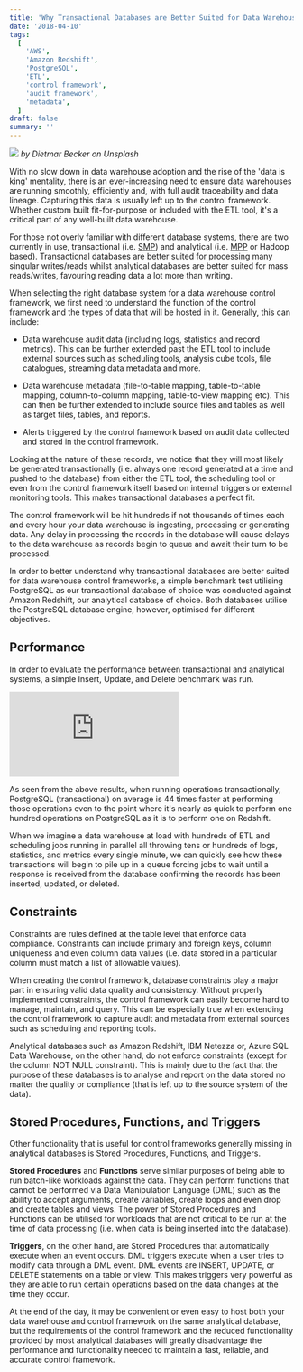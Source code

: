```yaml
---
title: 'Why Transactional Databases are Better Suited for Data Warehouse Control Frameworks'
date: '2018-04-10'
tags:
  [
    'AWS',
    'Amazon Redshift',
    'PostgreSQL',
    'ETL',
    'control framework',
    'audit framework',
    'metadata',
  ]
draft: false
summary: ''
---
```


![](https://miro.medium.com/max/1400/0*rRB5y8Z-Ej_Jri2t.)
_by Dietmar Becker on Unsplash_

With no slow down in data warehouse adoption and the rise of the 'data is king' mentality, there is an ever-increasing need to ensure data warehouses are running smoothly, efficiently and, with full audit traceability and data lineage. Capturing this data is usually left up to the control framework. Whether custom built fit-for-purpose or included with the ETL tool, it's a critical part of any well-built data warehouse.

For those not overly familiar with different database systems, there are two currently in use, transactional (i.e. [SMP](https://en.wikipedia.org/wiki/Symmetric_multiprocessing)) and analytical (i.e. [MPP](https://en.wikipedia.org/wiki/Massively_parallel) or Hadoop based). Transactional databases are better suited for processing many singular writes/reads whilst analytical databases are better suited for mass reads/writes, favouring reading data a lot more than writing.

When selecting the right database system for a data warehouse control framework, we first need to understand the function of the control framework and the types of data that will be hosted in it. Generally, this can include:

- Data warehouse audit data (including logs, statistics and record metrics). This can be further extended past the ETL tool to include external sources such as scheduling tools, analysis cube tools, file catalogues, streaming data metadata and more.

- Data warehouse metadata (file-to-table mapping, table-to-table mapping, column-to-column mapping, table-to-view mapping etc). This can then be further extended to include source files and tables as well as target files, tables, and reports.

- Alerts triggered by the control framework based on audit data collected and stored in the control framework.

Looking at the nature of these records, we notice that they will most likely be generated transactionally (i.e. always one record generated at a time and pushed to the database) from either the ETL tool, the scheduling tool or even from the control framework itself based on internal triggers or external monitoring tools. This makes transactional databases a perfect fit.

The control framework will be hit hundreds if not thousands of times each and every hour your data warehouse is ingesting, processing or generating data. Any delay in processing the records in the database will cause delays to the data warehouse as records begin to queue and await their turn to be processed.

In order to better understand why transactional databases are better suited for data warehouse control frameworks, a simple benchmark test utilising PostgreSQL as our transactional database of choice was conducted against Amazon Redshift, our analytical database of choice. Both databases utilise the PostgreSQL database engine, however, optimised for different objectives.

## Performance

In order to evaluate the performance between transactional and analytical systems, a simple Insert, Update, and Delete benchmark was run.

<iframe src="https://medium.com/media/d7617bca129bc3f667c7140d22755fe9" frameborder="0"></iframe>

As seen from the above results, when running operations transactionally, PostgreSQL (transactional) on average is 44 times faster at performing those operations even to the point where it's nearly as quick to perform one hundred operations on PostgreSQL as it is to perform one on Redshift.

When we imagine a data warehouse at load with hundreds of ETL and scheduling jobs running in parallel all throwing tens or hundreds of logs, statistics, and metrics every single minute, we can quickly see how these transactions will begin to pile up in a queue forcing jobs to wait until a response is received from the database confirming the records has been inserted, updated, or deleted.

## Constraints

Constraints are rules defined at the table level that enforce data compliance. Constraints can include primary and foreign keys, column uniqueness and even column data values (i.e. data stored in a particular column must match a list of allowable values).

When creating the control framework, database constraints play a major part in ensuring valid data quality and consistency. Without properly implemented constraints, the control framework can easily become hard to manage, maintain, and query. This can be especially true when extending the control framework to capture audit and metadata from external sources such as scheduling and reporting tools.

Analytical databases such as Amazon Redshift, IBM Netezza or, Azure SQL Data Warehouse, on the other hand, do not enforce constraints (except for the column NOT NULL constraint). This is mainly due to the fact that the purpose of these databases is to analyse and report on the data stored no matter the quality or compliance (that is left up to the source system of the data).

## Stored Procedures, Functions, and Triggers

Other functionality that is useful for control frameworks generally missing in analytical databases is Stored Procedures, Functions, and Triggers.

**Stored Procedures** and **Functions** serve similar purposes of being able to run batch-like workloads against the data. They can perform functions that cannot be performed via Data Manipulation Language (DML) such as the ability to accept arguments, create variables, create loops and even drop and create tables and views. The power of Stored Procedures and Functions can be utilised for workloads that are not critical to be run at the time of data processing (i.e. when data is being inserted into the database).

**Triggers**, on the other hand, are Stored Procedures that automatically execute when an event occurs. DML triggers execute when a user tries to modify data through a DML event. DML events are INSERT, UPDATE, or DELETE statements on a table or view. This makes triggers very powerful as they are able to run certain operations based on the data changes at the time they occur.

At the end of the day, it may be convenient or even easy to host both your data warehouse and control framework on the same analytical database, but the requirements of the control framework and the reduced functionality provided by most analytical databases will greatly disadvantage the performance and functionality needed to maintain a fast, reliable, and accurate control framework.
